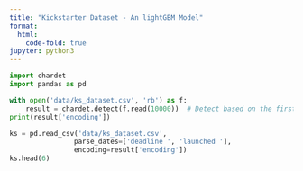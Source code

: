 ```yaml
---
title: "Kickstarter Dataset - An lightGBM Model"
format:
  html:
    code-fold: true
jupyter: python3
---
```


```python
import chardet
import pandas as pd

with open('data/ks_dataset.csv', 'rb') as f:
    result = chardet.detect(f.read(10000))  # Detect based on the first 10,000 bytes
print(result['encoding'])

ks = pd.read_csv('data/ks_dataset.csv',
                parse_dates=['deadline ', 'launched '],
                encoding=result['encoding'])
ks.head(6)
```

